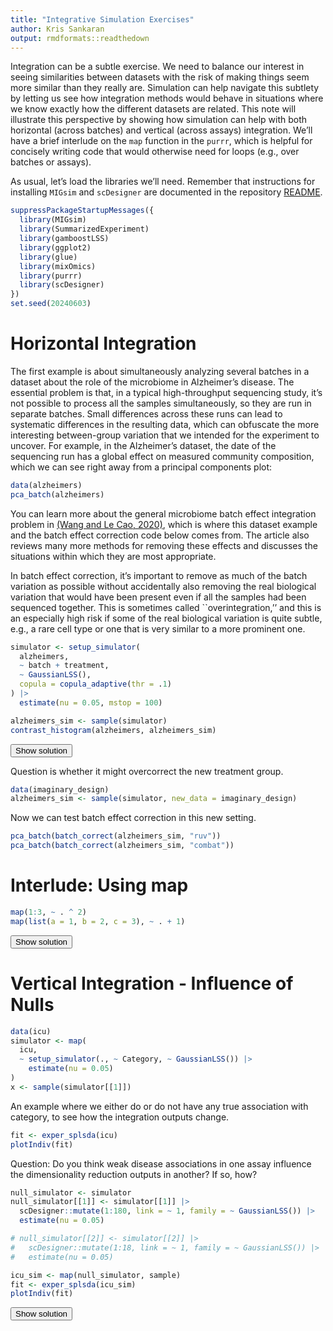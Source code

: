 ```yaml
---
title: "Integrative Simulation Exercises"
author: Kris Sankaran
output: rmdformats::readthedown
---
```


<script>
function myFunction(id) {
    var x = document.getElementById(id);
    if (x.style.display === "none") {
        x.style.display = "block";
    } else {
        x.style.display = "none";
    }
}
</script>
<style>
div .info {
  margin: auto;
  background-color: #EAF0FB;
  width: 95%;
  padding: 10px;
}
</style>

Integration can be a subtle exercise. We need to balance our interest in seeing
similarities between datasets with the risk of making things seem more similar
than they really are. Simulation can help navigate this subtlety by letting us
see how integration methods would behave in situations where we know exactly how
the different datasets are related. This note will illustrate this perspective
by showing how simulation can help with both horizontal (across batches) and
vertical (across assays) integration. We'll have a brief interlude on the `map`
function in the `purrr`, which is helpful for concisely writing code that would
otherwise need for loops (e.g., over batches or assays).

As usual, let's load the libraries we'll need. Remember that instructions for
installing `MIGsim` and `scDesigner` are documented in the repository
[README](https://github.com/krisrs1128/intro-to-simulation/).

```r
suppressPackageStartupMessages({
  library(MIGsim)
  library(SummarizedExperiment)
  library(gamboostLSS)
  library(ggplot2)
  library(glue)
  library(mixOmics)
  library(purrr)
  library(scDesigner)
})
set.seed(20240603)
```

# Horizontal Integration

The first example is about simultaneously analyzing several batches in a dataset
about the role of the microbiome in Alzheimer's disease. The essential problem
is that, in a typical high-throughput sequencing study, it's not possible to
process all the samples simultaneously, so they are run in separate batches.
Small differences across these runs can lead to systematic differences in the
resulting data, which can obfuscate the more interesting between-group variation
that we intended for the experiment to uncover. For example, in the Alzheimer's
dataset, the date of the sequencing run has a global effect on measured
community composition, which we can see right away from a principal components
plot:

```r
data(alzheimers)
pca_batch(alzheimers)
```

You can learn more about the general microbiome batch effect integration problem
in [(Wang and Le Cao, 2020)](https://doi.org/10.1093/bib/bbz105), which is where
this dataset example and the batch effect correction code below comes from. The
article also reviews many more methods for removing these effects and discusses
the situations within which they are most appropriate.

In batch effect correction, it's important to remove as much of the batch
variation as possible without accidentally also removing the real biological
variation that would have been present even if all the samples had been
sequenced together. This is sometimes called ``overintegration,'' and this is an
especially high risk if some of the real biological variation is quite subtle,
e.g., a rare cell type or one that is very similar to a more prominent one.

```r
simulator <- setup_simulator(
  alzheimers,
  ~ batch + treatment,
  ~ GaussianLSS(),
  copula = copula_adaptive(thr = .1)
) |>
  estimate(nu = 0.05, mstop = 100)

alzheimers_sim <- sample(simulator)
contrast_histogram(alzheimers, alzheimers_sim)
```

<button onclick="myFunction(&#39;q1&#39;)">
Show solution
</button>
::: {#q-vis style="display:none"}
```r
pca_batch(alzheimers_sim)
```
:::

Question is whether it might overcorrect the new treatment group.
```r
data(imaginary_design)
alzheimers_sim <- sample(simulator, new_data = imaginary_design)
```

Now we can test batch effect correction in this new setting.

```r
pca_batch(batch_correct(alzheimers_sim, "ruv"))
pca_batch(batch_correct(alzheimers_sim, "combat"))
```

# Interlude: Using map

```r
map(1:3, ~ . ^ 2)
map(list(a = 1, b = 2, c = 3), ~ . + 1)
```

<button onclick="myFunction(&#39;q1&#39;)">
Show solution
</button>
::: {#q-map style="display:none"}
:::


# Vertical Integration - Influence of Nulls

```r
data(icu)
simulator <- map(
  icu,
  ~ setup_simulator(., ~ Category, ~ GaussianLSS()) |>
    estimate(nu = 0.05)
)
x <- sample(simulator[[1]])
```

An example where we either do or do not have any true association with category,
to see how the integration outputs change.

```r
fit <- exper_splsda(icu)
plotIndiv(fit)
```

Question: Do you think weak disease associations in one assay influence the
dimensionality reduction outputs in another? If so, how?

```r
null_simulator <- simulator
null_simulator[[1]] <- simulator[[1]] |>
  scDesigner::mutate(1:180, link = ~ 1, family = ~ GaussianLSS()) |>
  estimate(nu = 0.05)

# null_simulator[[2]] <- simulator[[2]] |>
#   scDesigner::mutate(1:18, link = ~ 1, family = ~ GaussianLSS()) |>
#   estimate(nu = 0.05)
```

```r
icu_sim <- map(null_simulator, sample)
fit <- exper_splsda(icu_sim)
plotIndiv(fit)
```

<button onclick="myFunction(&#39;q1&#39;)">
Show solution
</button>
::: {#q-spls style="display:none"}
:::